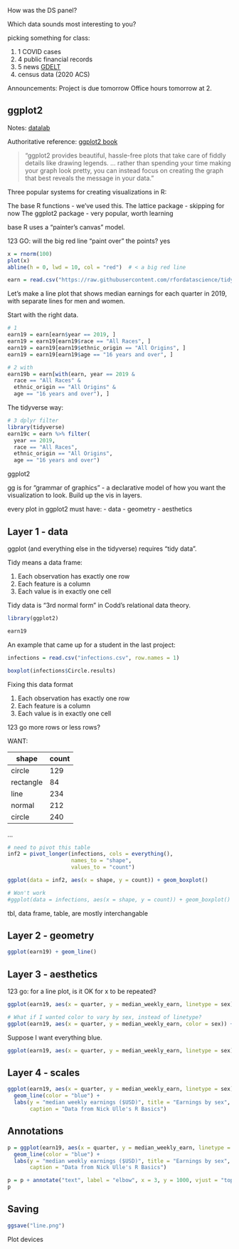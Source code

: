 
How was the DS panel?

Which data sounds most interesting to you?

picking something for class:

1. 1 COVID cases
2. 4 public financial records
3. 5 news [GDELT](https://www.gdeltproject.org/)
4. census data (2020 ACS)

Announcements:
Project is due tomorrow
Office hours tomorrow at 2.

## ggplot2

Notes: [datalab](https://ucdavisdatalab.github.io/workshop_r_basics/exploring-your-data.html#data-visualization)

Authoritative reference: [ggplot2 book](https://ggplot2-book.org/introduction.html)

> "ggplot2 provides beautiful, hassle-free plots that take care of fiddly details like drawing legends. 
> ...
> rather than spending your time making your graph look pretty, you can instead focus on creating the graph that best reveals the message in your data."


Three popular systems for creating visualizations in R:

The base R functions - we've used this.
The lattice package - skipping for now
The ggplot2 package - very popular, worth learning

base R uses a "painter's canvas" model.

123 GO: will the big red line "paint over" the points?
yes

```r
x = rnorm(100)
plot(x)
abline(h = 0, lwd = 10, col = "red")  # < a big red line

```



```r
earn = read.csv("https://raw.githubusercontent.com/rfordatascience/tidytuesday/master/data/2021/2021-02-23/earn.csv")
```

Let’s make a line plot that shows median earnings for each quarter in 2019, with separate lines for men and women.

Start with the right data.
```r
# 1
earn19 = earn[earn$year == 2019, ]
earn19 = earn19[earn19$race == "All Races", ]
earn19 = earn19[earn19$ethnic_origin == "All Origins", ]
earn19 = earn19[earn19$age == "16 years and over", ]
```

```r
# 2 with
earn19b = earn[with(earn, year == 2019 &
  race == "All Races" &
  ethnic_origin == "All Origins" &
  age == "16 years and over"), ]
```

The tidyverse way:
```r
# 3 dplyr filter
library(tidyverse)
earn19c = earn %>% filter(
  year == 2019, 
  race == "All Races",
  ethnic_origin == "All Origins",
  age == "16 years and over")
```

ggplot2

gg is for "grammar of graphics" - a declarative model of how you want the visualization to look.
Build up the vis in layers.

every plot in ggplot2 must have:
- data
- geometry
- aesthetics



## Layer 1 - data

ggplot (and everything else in the tidyverse) requires "tidy data".

Tidy means a data frame:

1. Each observation has exactly one row
2. Each feature is a column
3. Each value is in exactly one cell

Tidy data is "3rd normal form" in Codd's relational data theory.

```r
library(ggplot2)

earn19
```

An example that came up for a student in the last project:

```r
infections = read.csv("infections.csv", row.names = 1)

boxplot(infections$Circle.results)
```
Fixing this data format

1. Each observation has exactly one row
2. Each feature is a column
3. Each value is in exactly one cell

123  go
more rows or less rows?

WANT:

shape   | count
-----   | -----
circle  | 129
rectangle  | 84
line  | 234
normal  | 212
circle  | 240
...

```r
# need to pivot this table
inf2 = pivot_longer(infections, cols = everything(),
                    names_to = "shape",
                    values_to = "count")

ggplot(data = inf2, aes(x = shape, y = count)) + geom_boxplot()

# Won't work
#ggplot(data = infections, aes(x = shape, y = count)) + geom_boxplot()
```

tbl, data frame, table, are mostly interchangable

## Layer 2 - geometry

```r
ggplot(earn19) + geom_line()
```


## Layer 3 - aesthetics

123 go: for a line plot, is it OK for x to be repeated?

```r
ggplot(earn19, aes(x = quarter, y = median_weekly_earn, linetype = sex)) + geom_line()

# What if I wanted color to vary by sex, instead of linetype?
ggplot(earn19, aes(x = quarter, y = median_weekly_earn, color = sex)) + geom_line()
```

Suppose I want everything blue.

```r
ggplot(earn19, aes(x = quarter, y = median_weekly_earn, linetype = sex)) + geom_line(color = "blue")
```


## Layer 4 - scales

```r
ggplot(earn19, aes(x = quarter, y = median_weekly_earn, linetype = sex)) +
  geom_line(color = "blue") +
  labs(y = "median weekly earnings ($USD)", title = "Earnings by sex", 
       caption = "Data from Nick Ulle's R Basics")
```

## Annotations

```r
p = ggplot(earn19, aes(x = quarter, y = median_weekly_earn, linetype = sex)) +
  geom_line(color = "blue") +
  labs(y = "median weekly earnings ($USD)", title = "Earnings by sex", 
       caption = "Data from Nick Ulle's R Basics")

p = p + annotate("text", label = "elbow", x = 3, y = 1000, vjust = "top")
p
```



## Saving

```r
ggsave("line.png")
```

Plot devices

```r
```


